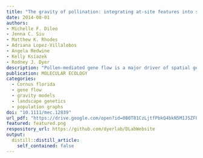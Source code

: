 ```yaml
---
title: "The gravity of pollination: integrating at-site features into spatial analysis of contemporary pollen movement"
date: 2014-08-01
authors:
- Michelle F. Dileo
- Jenna C. Siu
- Matthew K. Rhodes
- Adriana Lopez-Villalobos
- Angela Redwine
- Kelly Ksiazek
- Rodney J. Dyer
description: "Pollen-mediated gene flow is a major driver of spatial genetic structure in plant populations. Both individual plant characteristics and site-specific features of the landscape can modify the perceived attractiveness of plants to their pollinators and thus play an important role in shaping spatial genetic variation. Most studies of landscape-level genetic connectivity in plants have focused on the effects of interindividual distance using spatial and increasingly ecological separation, yet have not incorporated individual plant characteristics or other at-site ecological variables. Using spatially explicit simulations, we first tested the extent to which the inclusion of at-site variables influencing local pollination success improved the statistical characterization of genetic connectivity based upon examination of pollen pool genetic structure. The addition of at-site characteristics provided better models than those that only considered interindividual spatial distance (e.g. IBD). Models parameterized using conditional genetic covariance (e.g. population graphs) also outperformed those assuming panmixia. In a natural population of Cornus florida L. (Cornaceae), we showed that the addition of at-site characteristics (clumping of primary canopy opening above each maternal tree and maternal tree floral output) provided significantly better models describing gene flow than models including only between-site spatial (IBD) and ecological (isolation by resistance) variables. Overall, our results show that including interindividual and local ecological variation greatly aids in characterizing landscape-level measures of contemporary gene flow."
publication: MOLECULAR ECOLOGY
categories: 
  - Cornus florida
  - gene flow
  - gravity models
  - landscape genetics
  - population graphs
doi: "10.1111/mec.12839"
url_pdf: "https://drive.google.com/open?id=0B0T81CzLjtfPbkQ4bkN5M1J5ZFU"
featured: featured.png
respository_url: https://github.com/dyerlab/DLabWebsite
output:
  distill::distill_article:
    self_contained: false
---
```


